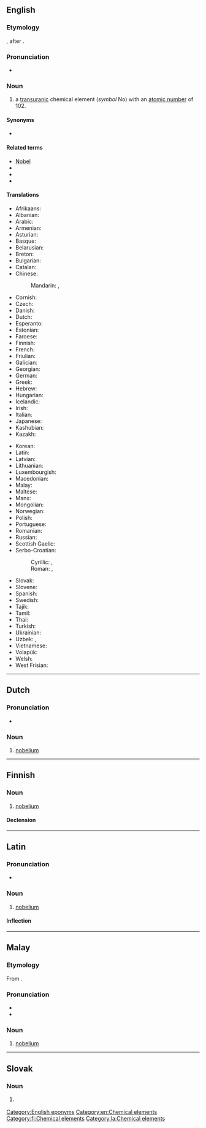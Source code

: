 {{also|Nobelium|nobélium}}
==English==
{{elements|No|mendelevium|Md|lawrencium|Lr}}

===Etymology===
{{suffix|en|Nobel|ium}}, after {{w|Alfred Nobel}}.

===Pronunciation===
* {{audio|En-nobelium.oga|Audio|lang=en}}

===Noun===
{{en-noun|-}}
{{wikipedia}}

# a [[transuranic]] chemical element (''symbol'' No) with an [[atomic number]] of 102.

====Synonyms====
* {{l|en|unnilbium}}

====Related terms====
* [[w:Alfred Nobel|Nobel]]
* {{l|en|Nobel prize}}
* {{l|en|nobelate}}
* {{l|en|Nobelist}}

====Translations====
{{trans-top|chemical element}}
* Afrikaans: {{t|af|nobelium}}
* Albanian: {{t|sq|nobelium}}
* Arabic: {{t|ar|نُوبِلْيُوم|m|tr=nubilyum}}
* Armenian: {{t|hy|նոբելիում}}
* Asturian: {{t|ast|nobeliu|m}}
* Basque: {{t|eu|nobelioa}}
* Belarusian: {{t|be|нобе́лiй|m|sc=Cyrl}}
* Breton: {{t|br|nobeliom}}
* Bulgarian: {{t|bg|нобе́лий|m}}
* Catalan: {{t+|ca|nobeli}}
* Chinese:
*: Mandarin: {{t+|cmn|鍩}}, {{t+|cmn|锘|tr=nuò}}
* Cornish: {{t|kw|nobelyum}}
* Czech: {{t+|cs|nobelium|n}}
* Danish: {{t+|da|nobelium|n}}
* Dutch: {{t+|nl|nobelium|n}}
* Esperanto: {{t+|eo|nobelio}}
* Estonian: {{t+|et|nobeelium}}
* Faroese: {{t|fo|nobelium|n}}
* Finnish: {{t+|fi|nobelium}}
* French: {{t+|fr|nobélium|m}}
* Friulian: {{t|fur|nobeli}}
* Galician: {{t+|gl|nobelio}}
* Georgian: {{t|ka|ნობელიუმი}}
* German: {{t+|de|Nobelium|n}}
* Greek: {{t+|el|νομπέλιο|n}}
* Hebrew: {{t+|he|נובליום|tr=nobélyum|sc=Hebr}}
* Hungarian: {{t+|hu|nobélium}}
* Icelandic: {{t+|is|nóbelín}}
* Irish: {{t|ga|nóbailiam}}
* Italian: {{t+|it|nobelio|m}}
* Japanese: {{t+|ja|ノーベリウム|tr=nōberiumu}}
* Kashubian: {{t|csb|nobel}}
* Kazakh: {{t+|kk|нобелий|sc=Cyrl}}
{{trans-mid}}
* Korean: {{t+|ko|노벨륨|sc=Kore}}
* Latin: {{t+|la|nobelium}}
* Latvian: {{t|lv|nobelijs}}
* Lithuanian: {{t+|lt|nobelis}}
* Luxembourgish: {{t|lb|Nobelium}}
* Macedonian: {{t|mk|нобелиум|m|sc=Cyrl}}
* Malay: {{t|ms|nobelium}}
* Maltese: {{t|mt|nobeljum}}
* Manx: {{t|gv|nobelium}}
* Mongolian: {{t|mn|нобели|sc=Cyrl}}
* Norwegian: {{t|no|nobelium}}
* Polish: {{t+|pl|nobel|m}}
* Portuguese: {{t+|pt|nobélio|m}}
* Romanian: {{t+|ro|nobeliu|n}}
* Russian: {{t+|ru|нобе́лий|m}}
* Scottish Gaelic: {{t|gd|nòbailiam}}
* Serbo-Croatian:
*: Cyrillic: {{t|sh|нобелиjум|m}}, {{t|sh|нобелиj|m}}
*: Roman: {{t|sh|nobelijum}}, {{t+|sh|nobelij}}
* Slovak: {{t|sk|nobelium|n}}
* Slovene: {{t+|sl|nobelij}}
* Spanish: {{t+|es|nobelio|m}}
* Swedish: {{t+|sv|nobelium}}
* Tajik: {{t|tg|нобелий|sc=Cyrl}}
* Tamil: {{t|ta|நோபெலியம்|sc=Taml}}
* Thai: {{t|th|โนเบเลียม|tr=nōbēliam|sc=Thai}}
* Turkish: {{t+|tr|nobelyum}}
* Ukrainian: {{t|uk|нобе́лiй|m|sc=Cyrl}}
* Uzbek: {{t|uz|nobeliy}}, {{t|uz|нобелий|tr=nobeliy|sc=Cyrl}}
* Vietnamese: {{t|vi|nobeli}}
* Volapük: {{t+|vo|nobelin}}
* Welsh: {{t|cy|nobeliwm}}
* West Frisian: {{t|fy|nobelium}}
{{trans-bottom}}

[[Category:English eponyms]]
[[Category:en:Chemical elements]]

----

==Dutch==
{{wikipedia|lang=nl}}
{{elements|No|mendelevium|Md|lawrencium|Lr|lang=nl}}

===Pronunciation===
* {{audio|Nl-nobelium.ogg|Audio|lang=nl}}

===Noun===
{{nl-noun|n|-|-}}

# [[#English|nobelium]]

----

==Finnish==
{{wikipedia|lang=fi}}

===Noun===
{{fi-noun}}

# [[#English|nobelium]]

====Declension====
{{fi-decl-risti|nobelium|||a|i=0}}

[[Category:fi:Chemical elements]]

----

==Latin==
{{wikipedia|lang=la}}

===Pronunciation===
* {{la-IPA|nōbēlium}}

===Noun===
{{la-noun|nōbēlium|nōbēliī|n|second}}

# [[#English|nobelium]]

====Inflection====
{{la-decl-2nd-N|nōbēli}}

[[Category:la:Chemical elements]]

----

==Malay==
{{wikipedia|lang=ms}}
{{elements|No|mendelevium|Md|lawrensium|Lr|lang=ms}}

===Etymology===
From {{etyl|en|ms}} {{m|en|nobelium}}.

===Pronunciation===
* {{IPA|[nobɛliom]|[nobɛliəm]|lang=ms}}
* {{rhymes|iom|jom|om|lang=ms}}

===Noun===
{{head|ms|noun}}

# [[#English|nobelium]] {{gloss|chemical element}}

----

==Slovak==
{{elements|No|mendelevium|Md|lawrencium|Lr|lang=sk}}

===Noun===
{{sk-noun|g=n|gen=nobelia|decl=mesto}}

# {{l|en|nobelium}} {{gloss|element}}